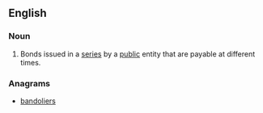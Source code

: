 ==English==

===Noun===
{{en-noun|head=[[serial]] [[bond]]}}

# {{legal}} Bonds issued in a [[series]] by a [[public]] entity that are payable at different times.

===Anagrams===
* [[bandoliers#English|bandoliers]]